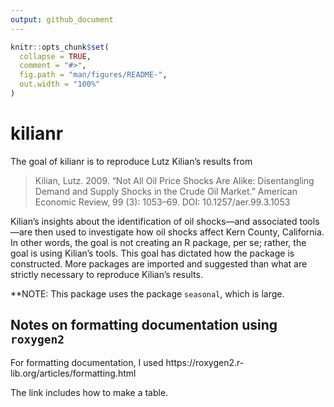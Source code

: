 ```yaml
---
output: github_document
---
```


<!-- README.md is generated from README.Rmd. Please edit that file -->

```r
knitr::opts_chunk$set(
  collapse = TRUE,
  comment = "#>",
  fig.path = "man/figures/README-",
  out.width = "100%"
)
```

# kilianr

<!-- badges: start -->
<!-- badges: end -->

The goal of kilianr is to reproduce Lutz Kilian's results from

> Kilian, Lutz. 2009. "Not All Oil Price Shocks Are Alike: Disentangling Demand and Supply Shocks in the Crude Oil Market." American Economic Review, 99 (3): 1053–69.  DOI: 10.1257/aer.99.3.1053

Kilian's insights about the identification of oil shocks---and associated tools---are
then used to investigate how oil shocks affect Kern County, California.
In other words,
the goal is not creating an R package, per se;
rather,
the goal is using Kilian's tools.
This goal has dictated how the package is constructed.
More packages are imported and suggested than what are strictly necessary
to reproduce Kilian's results.

**NOTE: This package uses the package `seasonal`, 
which is large.

## Notes on formatting documentation using `roxygen2`

For formatting documentation, I used
https://roxygen2.r-lib.org/articles/formatting.html

The link includes how to make a table.

<!-- ## Installation -->

<!-- You can install the development version of kilianr from [GitHub](https://github.com/) with: -->

<!-- ``` r -->
<!-- # install.packages("devtools") -->
<!-- devtools::install_github("richryan/kilianr") -->
<!-- ``` -->

<!-- ## Example -->

<!-- This is a basic example which shows you how to solve a common problem: -->

<!-- # ```{r example} -->
<!-- # library(kilianr) -->
<!-- ## basic example code -->
<!-- # ``` -->

<!-- What is special about using `README.Rmd` instead of just `README.md`? You can include R chunks like so: -->

<!-- ```{r cars} -->
<!-- summary(cars) -->
<!-- ``` -->

<!-- You'll still need to render `README.Rmd` regularly, to keep `README.md` up-to-date. `devtools::build_readme()` is handy for this. You could also use GitHub Actions to re-render `README.Rmd` every time you push. An example workflow can be found here: <https://github.com/r-lib/actions/tree/v1/examples>. -->

<!-- You can also embed plots, for example: -->

<!-- ```{r pressure, echo = FALSE} -->
<!-- plot(pressure) -->
<!-- ``` -->

<!-- In that case, don't forget to commit and push the resulting figure files, so they display on GitHub and CRAN. -->
